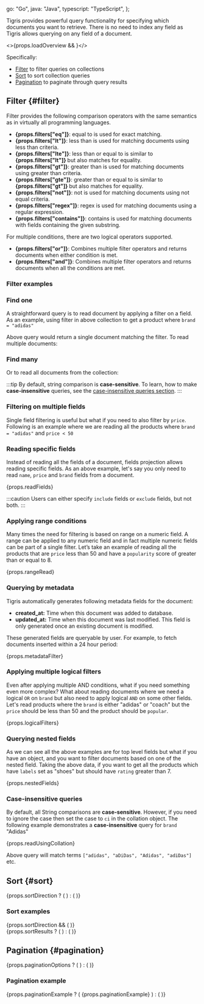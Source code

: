 
  go: "Go",
  java: "Java",
  typescript: "TypeScript",
};

Tigris provides powerful query functionality for specifying which documents you want to retrieve. There is no need to
index any field as Tigris allows querying on any field of a document.

<>{props.loadOverview && <QueryingOverview />}</>

Specifically:

- [Filter](#filter) to filter queries on collections
- [Sort](#sort) to sort collection queries
- [Pagination](#pagination) to paginate through query results

## Filter {#filter}

Filter provides the following comparison operators with the same semantics as in virtually all programming languages.

- <b>{props.filters["eq"]}</b>: equal to is used for exact matching.
- <b>{props.filters["lt"]}</b>: less than is used for matching documents using
  less than criteria.
- <b>{props.filters["lte"]}</b>: less than or equal to is similar to <b>
    {props.filters["lt"]}
  </b> but also matches for equality.
- <b>{props.filters["gt"]}</b>: greater than is used for matching documents
  using greater than criteria.
- <b>{props.filters["gte"]}</b>: greater than or equal to is similar to <b>
    {props.filters["gt"]}
  </b> but also matches for equality.
- <b>{props.filters["not"]}</b>: not is used for matching documents using not
  equal criteria.
- <b>{props.filters["regex"]}</b>: regex is used for matching documents using a
  regular expression.
- <b>{props.filters["contains"]}</b>: contains is used for matching documents
  with fields containing the given substring.

For multiple conditions, there are two logical operators supported.

- <b>{props.filters["or"]}</b>: Combines multiple filter operators and returns
  documents when either condition is met.
- <b>{props.filters["and"]}</b>: Combines multiple filter operators and returns
  documents when all the conditions are met.

### Filter examples

<CollectionExamples
  codeLang={props.codeLang}
  createCollection={props.createCollection}
  asyncCreateCollection={props.asyncCreateCollection}
/>

### Find one

A straightforward query is to read document by applying a filter on a field. As an example, using filter
in above collection to get a product where `brand = "adidas"`

<AsyncCodeBlock
  codeLang={props.codeLang}
  defaultExample={props.readOne}
  asyncExample={props.asyncReadOne}
/>

Above query would return a single document matching the filter. To read multiple documents:

<AsyncCodeBlock
  codeLang={props.codeLang}
  defaultExample={props.readMany}
  asyncExample={props.asyncReadMany}
/>

### Find many

Or to read all documents from the collection:

<AsyncCodeBlock
  codeLang={props.codeLang}
  defaultExample={props.readAll}
  asyncExample={props.asyncReadAll}
/>

:::tip
By default, string comparison is **case-sensitive**. To learn, how to make **case-insensitive** queries,
see the [case-insensitive queries section](#case-insensitive-queries).
:::

<CursorFundamentalsBox codeLang={props.codeLang} />

### Filtering on multiple fields

Single field filtering is useful but what if you need to also filter by `price`. Following is an example where we are
reading all the products where `brand = "adidas"` and `price < 50`

<AsyncCodeBlock
  codeLang={props.codeLang}
  defaultExample={props.multipleFields}
  asyncExample={props.asyncMultipleFields}
/>

### Reading specific fields

Instead of reading all the fields of a document, fields projection allows reading specific fields. As an above example,
let's say you only need to read `name`, `price` and `brand` fields from a document.

<CodeBlock language={props.codeLang}>{props.readFields}</CodeBlock>

:::caution
Users can either specify `include` fields or `exclude` fields, but not both.
:::

### Applying range conditions

Many times the need for filtering is based on range on a numeric field. A range can be applied to any numeric field and
in fact multiple numeric fields can be part of a single filter. Let’s take an example of reading all the products that
are `price` less than 50 and have a `popularity` score of greater than or equal to 8.

<CodeBlock language={props.codeLang}>{props.rangeRead}</CodeBlock>

### Querying by metadata

Tigris automatically generates following metadata fields for the document:

- **created_at:** Time when this document was added to database.
- **updated_at:** Time when this document was last modified. This field is only generated once an existing document is modified.

These generated fields are queryable by user. For example, to fetch documents inserted within a 24 hour period:

<CodeBlock language={props.codeLang}>{props.metadataFilter}</CodeBlock>

### Applying multiple logical filters

Even after applying multiple AND conditions, what if you need something even more complex? What about reading documents
where we need a logical `OR` on `brand` but also need to apply logical `AND` on some other fields. Let's read products where the
`brand` is either "adidas" or "coach" but the `price` should be less than 50 and the product should be `popular`.

<CodeBlock language={props.codeLang}>{props.logicalFilters}</CodeBlock>

### Querying nested fields

As we can see all the above examples are for top level fields but what if you have an object, and you want to filter
documents based on one of the nested field. Taking the above data, if you want to get all the products which have `labels`
set as "shoes" but should have `rating` greater than 7.

<CodeBlock language={props.codeLang}>{props.nestedFields}</CodeBlock>

### Case-insensitive queries

By default, all String comparisons are **case-sensitive**. However, if you need to ignore the case
then set the case to `ci` in the collation object. The following example demonstrates a **case-insensitive**
query for `brand` "Adidas"

<CodeBlock language={props.codeLang}>{props.readUsingCollation}</CodeBlock>

Above query will match terms `["adidas", "aDiDas", "Adidas", "adiDas"]` etc.

## Sort {#sort}

<!-- Keeping headings in for unsupported languages for two reasons:
1. It's clear to all these are missing features (we could point to GitHub issues)
2. Docusaurus only adds headings to the ToC if the heading is inline (not in an import). See https://github.com/facebook/docusaurus/issues/3915 -->

<div>
  {props.sortDirection ? (
    <SortSyntax sortDirection={props.sortDirection} />
  ) : (
    <Admonition
      type="caution"
      title={`Sort not presently supported in the ${
        langLookup[props.codeLang]
      } SDK`}
    />
  )}
</div>

### Sort examples

<div>
  {props.sortDirection && (
    <CollectionExamples
      codeLang={props.codeLang}
      createCollection={props.createCollection}
      asyncCreateCollection={props.asyncCreateCollection}
    />
  )}
</div>

<!-- each type of sort would ideally be split out. However, since we can't add a heading to the ToC for each having them in one examples is fine for the moment -->

<div>
  {props.sortResults ? (
    <SortDetails sortResults={props.sortResults} codeLang={props.codeLang} />
  ) : (
    <Admonition
      type="caution"
      title={`Sort not presently supported in the ${
        langLookup[props.codeLang]
      } SDK`}
    />
  )}
</div>

## Pagination {#pagination}

<!-- Keeping headings in for unsupported languages for two reasons:
1. It's clear to all these are missing features (we could point to GitHub issues)
2. Docusaurus only adds headings to the ToC if the heading is inline (not in an import). See https://github.com/facebook/docusaurus/issues/3915 -->

<div>
  {props.paginationOptions ? (
    <PaginationSyntax options={props.paginationOptions} />
  ) : (
    <Admonition
      type="caution"
      title={`Pagination not presently supported in the ${
        langLookup[props.codeLang]
      } SDK`}
    />
  )}
</div>

### Pagination example

<div>
  {props.paginationExample ? (
    <CodeBlock language={props.codeLang}>{props.paginationExample}</CodeBlock>
  ) : (
    <Admonition
      type="caution"
      title={`Pagination not presently supported in the ${
        langLookup[props.codeLang]
      } SDK`}
    />
  )}
</div>
